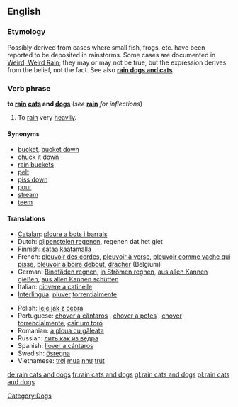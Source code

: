 ==English==

===Etymology===
Possibly derived from cases where small fish, frogs, etc. have been reported to be deposited in rainstorms. Some cases are documented in [http://paranormal.about.com/library/weekly/aa082602a.htm Weird, Weird Rain]; they may or may not be true, but the expression derives from the belief, not the fact. See also '''[[rain dogs and cats]]'''

===Verb phrase===
'''to [[rain]] [[cat]]s and [[dog]]s''' (''see'' '''[[rain]]''' ''for inflections'')

# {{idiom}} To [[rain]] very [[heavily]].

====Synonyms====
*[[bucket]], [[bucket down]]
*[[chuck it down]]
*[[rain buckets]]
*[[pelt]]
*[[piss down]] {{italbrac|coarse slang}}
*[[pour]]
*[[stream]]
*[[teem]]

====Translations====
{{top}}
*[[Catalan]]: [[ploure a bots i barrals]]
*Dutch: [[pijpenstelen regenen]], regenen dat het giet
*Finnish: [[sataa kaatamalla]]
*French: [[pleuvoir des cordes]], [[pleuvoir à verse]], [[pleuvoir comme vache qui pisse]], [[pleuvoir à boire debout]], [[dracher]] (Belgium)
*German: [[Bindfäden regnen]], [[in Strömen regnen]], [[aus allen Kannen gießen]], [[aus allen Kannen schütten]]
*Italian: [[piovere a catinelle]]
*[[Interlingua]]: [[pluver]] [[torrentialmente]]
{{mid}}
*Polish: [[leje jak z cebra]]
*Portuguese: [[chover a cântaros]] {{italbrac|Portugal}}, [[chover a potes]] {{italbrac|Portugal}}, [[chover torrencialmente]], [[cair um toró]] {{italbrac|Brazil}}
*Romanian: [[a ploua cu găleata]]
*Russian: [[лить как из ведра]]
*Spanish: [[llover a cántaros]]
*Swedish: [[ösregna]]
*Vietnamese: [[trời]] [[mưa]] [[như]] [[trút]]
{{bottom}}

[[Category:Dogs]]

[[de:rain cats and dogs]]
[[fr:rain cats and dogs]]
[[gl:rain cats and dogs]]
[[pl:rain cats and dogs]]